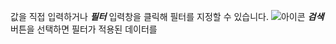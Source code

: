 값을 직접 입력하거나 ***필터*** 입력창을 클릭해 필터를 지정할 수 있습니다. ![아이콘](/img/ic-search-on-press.svg) ***검색*** 버튼을 선택하면 필터가 적용된 데이터를 